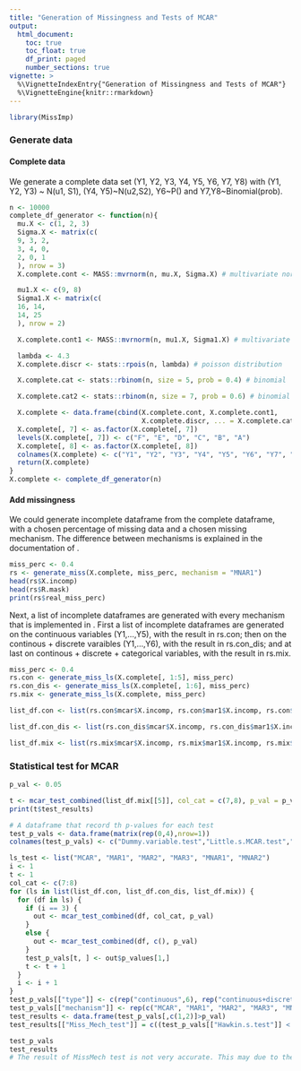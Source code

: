 ```yaml
---
title: "Generation of Missingness and Tests of MCAR"
output:
  html_document:
    toc: true
    toc_float: true
    df_print: paged
    number_sections: true
vignette: >
  %\VignetteIndexEntry{"Generation of Missingness and Tests of MCAR"}
  %\VignetteEngine{knitr::rmarkdown}
---
```


```r
library(MissImp)
```
### Generate data
#### Complete data
We generate a complete data set (Y1, Y2, Y3, Y4, Y5, Y6, Y7, Y8) with (Y1, Y2, Y3) ~ N(u1, S1), (Y4, Y5)~N(u2,S2), Y6~P(\lambda) and Y7,Y8~Binomial(prob). 

```r
n <- 10000
complete_df_generator <- function(n){
  mu.X <- c(1, 2, 3)
  Sigma.X <- matrix(c(
  9, 3, 2,
  3, 4, 0,
  2, 0, 1
  ), nrow = 3)
  X.complete.cont <- MASS::mvrnorm(n, mu.X, Sigma.X) # multivariate normal distribution

  mu1.X <- c(9, 8)
  Sigma1.X <- matrix(c(
  16, 14,
  14, 25
  ), nrow = 2)

  X.complete.cont1 <- MASS::mvrnorm(n, mu1.X, Sigma1.X) # multivariate normal distribution

  lambda <- 4.3
  X.complete.discr <- stats::rpois(n, lambda) # poisson distribution

  X.complete.cat <- stats::rbinom(n, size = 5, prob = 0.4) # binomial

  X.complete.cat2 <- stats::rbinom(n, size = 7, prob = 0.6) # binomial

  X.complete <- data.frame(cbind(X.complete.cont, X.complete.cont1,
                                 X.complete.discr, ... = X.complete.cat, X.complete.cat2))
  X.complete[, 7] <- as.factor(X.complete[, 7])
  levels(X.complete[, 7]) <- c("F", "E", "D", "C", "B", "A")
  X.complete[, 8] <- as.factor(X.complete[, 8])
  colnames(X.complete) <- c("Y1", "Y2", "Y3", "Y4", "Y5", "Y6", "Y7", "Y8")
  return(X.complete)
}
X.complete <- complete_df_generator(n)
```



#### Add missingness

We could generate incomplete dataframe from the complete dataframe, with a chosen percentage of missing data and a chosen missing mechanism. The difference between mechanisms is explained in the documentation of \code{generate_miss}.

```r
miss_perc <- 0.4
rs <- generate_miss(X.complete, miss_perc, mechanism = "MNAR1")
head(rs$X.incomp)
head(rs$R.mask)
print(rs$real_miss_perc)
```

Next, a list of incomplete dataframes are generated with every mechanism that is implemented in \code{generate_miss}. First a list of incomplete dataframes are generated on the continuous variables (Y1,...,Y5), with the result in rs.con; then on the continous + discrete varaibles (Y1,...,Y6), with the result in rs.con_dis; and at last on continous + discrete + categorical variables, with the result in rs.mix.

```r
miss_perc <- 0.4
rs.con <- generate_miss_ls(X.complete[, 1:5], miss_perc)
rs.con_dis <- generate_miss_ls(X.complete[, 1:6], miss_perc)
rs.mix <- generate_miss_ls(X.complete, miss_perc)
```


```r
list_df.con <- list(rs.con$mcar$X.incomp, rs.con$mar1$X.incomp, rs.con$mar2$X.incomp, rs.con$mar3$X.incomp, rs.con$mnar1$X.incomp, rs.con$mnar2$X.incomp)

list_df.con_dis <- list(rs.con_dis$mcar$X.incomp, rs.con_dis$mar1$X.incomp, rs.con_dis$mar2$X.incomp, rs.con_dis$mar3$X.incomp, rs.con_dis$mnar1$X.incomp, rs.con_dis$mnar2$X.incomp)

list_df.mix <- list(rs.mix$mcar$X.incomp, rs.mix$mar1$X.incomp, rs.mix$mar2$X.incomp, rs.mix$mar3$X.incomp, rs.mix$mnar1$X.incomp, rs.mix$mnar2$X.incomp)
```



### Statistical test for MCAR 
```r
p_val <- 0.05
```

```r
t <- mcar_test_combined(list_df.mix[[5]], col_cat = c(7,8), p_val = p_val)
print(t$test_results)
```

```r
# A dataframe that record th p-values for each test
test_p_vals <- data.frame(matrix(rep(0,4),nrow=1)) 
colnames(test_p_vals) <- c("Dummy.variable.test","Little.s.MCAR.test","Hawkin.s.test","Non.parametric.test")

ls_test <- list("MCAR", "MAR1", "MAR2", "MAR3", "MNAR1", "MNAR2")
i <- 1
t <- 1
col_cat <- c(7:8)
for (ls in list(list_df.con, list_df.con_dis, list_df.mix)) {
  for (df in ls) {
    if (i == 3) {
      out <- mcar_test_combined(df, col_cat, p_val)
    }
    else {
      out <- mcar_test_combined(df, c(), p_val)
    }
    test_p_vals[t, ] <- out$p_values[1,]
    t <- t + 1
  }
  i <- i + 1
}
test_p_vals[["type"]] <- c(rep("continuous",6), rep("continuous+discrete",6),rep("mix",6))
test_p_vals[["mechanism"]] <- rep(c("MCAR", "MAR1", "MAR2", "MAR3", "MNAR1", "MNAR2"),3)
test_results <- data.frame(test_p_vals[,c(1,2)]>p_val)
test_results[["Miss_Mech_test"]] = c((test_p_vals[["Hawkin.s.test"]] < p_val) * (test_p_vals[["Non.parametric.test"]] < p_val) == 0)

test_p_vals
test_results
# The result of MissMech test is not very accurate. This may due to the problem of implementation in MissMech package, which is not available on CRAN anymore.
```





